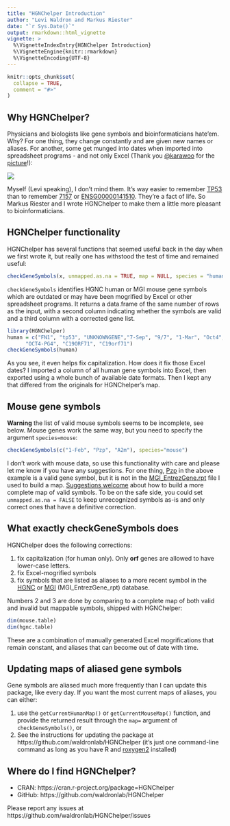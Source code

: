 ```yaml
---
title: "HGNChelper Introduction"
author: "Levi Waldron and Markus Riester"
date: "`r Sys.Date()`"
output: rmarkdown::html_vignette
vignette: >
  %\VignetteIndexEntry{HGNChelper Introduction}
  %\VignetteEngine{knitr::rmarkdown}
  %\VignetteEncoding{UTF-8}
---
```


```r
knitr::opts_chunk$set(
  collapse = TRUE,
  comment = "#>"
)
```

## Why HGNChelper?

Physicians and biologists like gene symbols and bioinformaticians hate'em. Why? For one thing, they change constantly and are given new names or aliases. For another, some get munged into dates when imported into spreadsheet programs - and not only Excel (Thank you [\@karawoo](https://twitter.com/kara_woo) for the [picture](https://twitter.com/kara_woo/status/1020054225022173184)!):

![](0DaysSince.png)

Myself (Levi speaking), I don't mind them. It's way easier to remember [TP53](http://www.genenames.org/cgi-bin/gene_symbol_report?hgnc_id=11998) than to remember [7157](http://www.ncbi.nlm.nih.gov/entrez/query.fcgi?db=gene&cmd=Retrieve&dopt=full_report&list_uids=7157) or [ENSG00000141510](http://www.ensembl.org/Homo_sapiens/geneview?gene=ENSG00000141510). They're a fact of life. So Markus Riester and I wrote HGNChelper to make them a little more pleasant to bioinformaticians. 

## HGNChelper functionality

HGNChelper has several functions that seemed useful back in the day when we first wrote it, but really one has withstood the test of time and remained useful:

```r
checkGeneSymbols(x, unmapped.as.na = TRUE, map = NULL, species = "human")
```

`checkGeneSymbols` identifies HGNC human or MGI mouse gene symbols which are outdated or may have been mogrified by Excel or other spreadsheet programs. It returns a data.frame of the same number of rows as the input, with a second column indicating whether the symbols are valid and a third column with a corrected gene list. 

```r
library(HGNChelper)
human = c("FN1", "tp53", "UNKNOWNGENE","7-Sep", "9/7", "1-Mar", "Oct4", "4-Oct",
      "OCT4-PG4", "C19ORF71", "C19orf71")
checkGeneSymbols(human)
```

As you see, it even helps fix capitalization. How does it fix those Excel dates? I imported a column of all human gene symbols into Excel, then exported using a whole bunch of available date formats. Then I kept any that differed from the originals for HGNChelper's map. 

## Mouse gene symbols

**Warning** the list of valid mouse symbols seems to be incomplete, see below. Mouse genes work the same way, but you need to specify the argument `species=mouse`:

```r
checkGeneSymbols(c("1-Feb", "Pzp", "A2m"), species="mouse")
```

I don't work with mouse data, so use this functionality with care and please let me know if you have any suggestions. For one thing, [Pzp](http://www.informatics.jax.org/marker/MGI:87854) in the above example is a valid gene symbol, but it is not in the [MGI_EntrezGene.rpt](http://www.informatics.jax.org/downloads/reports/MGI_EntrezGene.rpt) file I used to build a map. [Suggestions welcome](https://github.com/waldronlab/HGNChelper/issues) about how to build a more complete map of valid symbols. To be on the safe side, you could set `unmapped.as.na = FALSE` to keep unrecognized symbols as-is and only correct ones that have a definitive correction.

## What exactly checkGeneSymbols does

HGNChelper does the following corrections:

1. fix capitalization (for human only). Only **orf** genes are allowed to have lower-case letters.
2. fix Excel-mogrified symbols
3. fix symbols that are listed as aliases to a more recent symbol in the [HGNC](www.genenames.org) or [MGI](www.informatics.jax.org) (MGI_EntrezGene_rpt) database.

Numbers 2 and 3 are done by comparing to a complete map of both valid and invalid but mappable symbols, shipped with HGNChelper:

```r
dim(mouse.table)
dim(hgnc.table)
```

These are a combination of manually generated Excel mogrifications that remain constant, and aliases that can become out of date with time.

## Updating maps of aliased gene symbols

Gene symbols are aliased much more frequently than I can update this package, like every day. If you want the most current maps of aliases, you can either:

1. use the `getCurrentHumanMap()` or `getCurrentMouseMap()` function, and provide the returned result through the `map=` argument of `checkGeneSymbols()`, or
2. See the instructions for updating the package at https://github.com/waldronlab/HGNChelper (it's just one command-line command as long as you have R and [roxygen2](https://cran.r-project.org/package=roxygen2) installed)

## Where do I find HGNChelper?

* CRAN: https://cran.r-project.org/package=HGNChelper
* GitHub: https://github.com/waldronlab/HGNChelper

Please report any issues at https://github.com/waldronlab/HGNChelper/issues